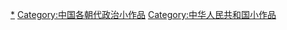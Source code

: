 {{Hiddencat}}

[[Category:中华人民共和国政治|*]]
[[Category:中国各朝代政治小作品|Category:中国各朝代政治小作品]]
[[Category:中华人民共和国小作品|Category:中华人民共和国小作品]]